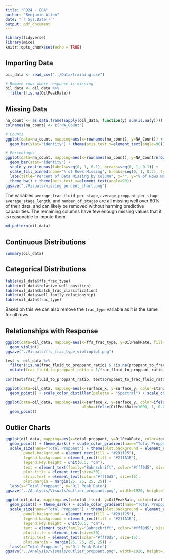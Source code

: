 ```yaml
---
title: "RD24 - EDA"
author: "Benjamin Allen"
date: "`r Sys.Date()`"
output: pdf_document
---
```


```r
library(tidyverse)
library(mice)
knitr::opts_chunk$set(echo = TRUE)
```

## Importing Data

```r
oil_data <- read_csv("../Data/training.csv")

# Remove rows where response is missing
oil_data <- oil_data %>% 
  filter(!is.na(OilPeakRate))
```

## Missing Data

```r
na_count <- as.data.frame(sapply(oil_data, function(y) sum(is.na(y))))
colnames(na_count) <- c("NA_Count")

# Counts
ggplot(data=na_count, mapping=aes(x=rownames(na_count), y=NA_Count)) +
  geom_bar(stat="identity") + theme(axis.text.x=element_text(angle=90))

# Percentages
ggplot(data=na_count, mapping=aes(x=rownames(na_count), y=NA_Count/nrow(oil_data), fill=NA_Count/nrow(oil_data))) +
  geom_bar(stat="identity") +
  scale_y_continuous(labels=seq(0, 1, 0.1), breaks=seq(0, 1, 0.1)) +
  scale_fill_binned(name="% of Rows Missing", breaks=seq(0, 1, 0.2), type="viridis") +
  labs(title="Percent of Data Missing by Column", x="", y="% of Rows Missing") +
  theme_bw() + theme(axis.text.x=element_text(angle=90))
ggsave("./Visuals/missing_percent_chart.png")
```

The variables `average_frac_fluid_per_stage`, `average_proppant_per_stage`, `average_stage_length`, and `number_of_stages` are all missing well over 80% of their data, and can likely be removed without harming predictive capabilities. The remaining columns have few enough missing values that it is reasonable to impute them.

```r
md.pattern(oil_data)
```

## Continuous Distributions

```r
summary(oil_data)
```

## Categorical Distributions

```r
table(oil_data$ffs_frac_type)
table(oil_data$relative_well_position)
table(oil_data$batch_frac_classification)
table(oil_data$well_family_relationship)
table(oil_data$frac_type)
```

Based on this we can also remove the `frac_type` variable as it is the same for all rows.

## Relationships with Response

```r
ggplot(data=oil_data, mapping=aes(x=ffs_frac_type, y=OilPeakRate, fill=ffs_frac_type)) +
  geom_violin()
ggsave("./Visuals/ffs_frac_type_violinplot.png")

test <- oil_data %>% 
  filter(!is.na(frac_fluid_to_proppant_ratio) & !is.na(proppant_to_frac_fluid_ratio)) %>% 
  mutate(frac_fluid_to_proppant_ratio = 1/frac_fluid_to_proppant_ratio)

cor(test$frac_fluid_to_proppant_ratio, test$proppant_to_frac_fluid_ratio)
```

```r
ggplot(data=oil_data, mapping=aes(x=surface_x, y=surface_y, color=standardized_operator_name)) +
  geom_point() + scale_color_distiller(palette = "Spectral") + scale_color_distiller(palette = "Spectral")

ggplot(data=oil_data, mapping=aes(x=surface_x, y=surface_y, color=ifelse(OilPeakRate>1000,"Yes", "No"),
                                  alpha=ifelse(OilPeakRate>1000, 1, 0.01), size=ifelse(OilPeakRate>1000, 0.06, 0.05))) +
  geom_point()
```

## Outlier Charts 

```r
ggplot(oil_data, mapping=aes(x=total_proppant, y=OilPeakRate, color=total_proppant, size=total_proppant)) +
  geom_point() + theme_dark() + scale_color_gradient(name="Total Proppant", low="royalblue4", high="red") +
  scale_size(name="Total Proppant") + theme(plot.background = element_rect(fill = "#211A1E", color="#211A1E"),
        panel.background = element_rect(fill = "#291f25"),
        legend.background = element_rect(fill = "#211A1E"),
        legend.key.height = unit(0.5, "cm"),
        text = element_text(family="Bahnschrift", color="#fff0d5", size=16),
        plot.title = element_text(size=30),
        strip.text = element_text(color="#fff0d5", size=16),
        plot.margin = margin(25, 25, 25, 25)) +
  labs(x="Total Proppant", y="Oil Peak Rate")
ggsave("../Analysis/Visuals/outlier_proppant.png", width=1920, height=1080, units="px")
```

```r
ggplot(oil_data, mapping=aes(x=total_fluid, y=OilPeakRate, color=total_proppant, size=total_proppant)) +
  geom_point() + theme_dark() + scale_color_gradient(name="Total Proppant", low="royalblue4", high="red") +
  scale_size(name="Total Proppant") + theme(plot.background = element_rect(fill = "#211A1E", color="#211A1E"),
        panel.background = element_rect(fill = "#291f25"),
        legend.background = element_rect(fill = "#211A1E"),
        legend.key.height = unit(0.5, "cm"),
        text = element_text(family="Bahnschrift", color="#fff0d5", size=16),
        plot.title = element_text(size=30),
        strip.text = element_text(color="#fff0d5", size=16),
        plot.margin = margin(25, 25, 25, 25)) +
  labs(x="Total Proppant", y="Oil Peak Rate")
ggsave("../Analysis/Visuals/outlier_proppant.png", width=1920, height=1080, units="px")
```
